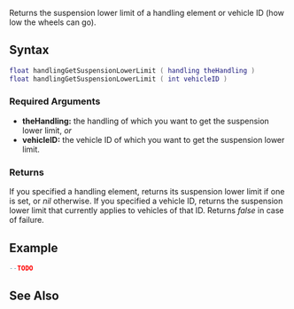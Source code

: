 
{{Server function}}
Returns the suspension lower limit of a handling element or vehicle ID (how low the wheels can go).

==Syntax==
<syntaxhighlight lang="lua">
float handlingGetSuspensionLowerLimit ( handling theHandling )
float handlingGetSuspensionLowerLimit ( int vehicleID )
</syntaxhighlight>

===Required Arguments===
*'''theHandling:''' the handling of which you want to get the suspension lower limit, ''or''
*'''vehicleID:''' the vehicle ID of which you want to get the suspension lower limit.

===Returns===
If you specified a handling element, returns its suspension lower limit if one is set, or ''nil'' otherwise. If you specified a vehicle ID, returns the suspension lower limit that currently applies to vehicles of that ID. Returns ''false'' in case of failure.

==Example==
<syntaxhighlight lang="lua">
--TODO
</syntaxhighlight>

==See Also==
{{Handling_functions}}